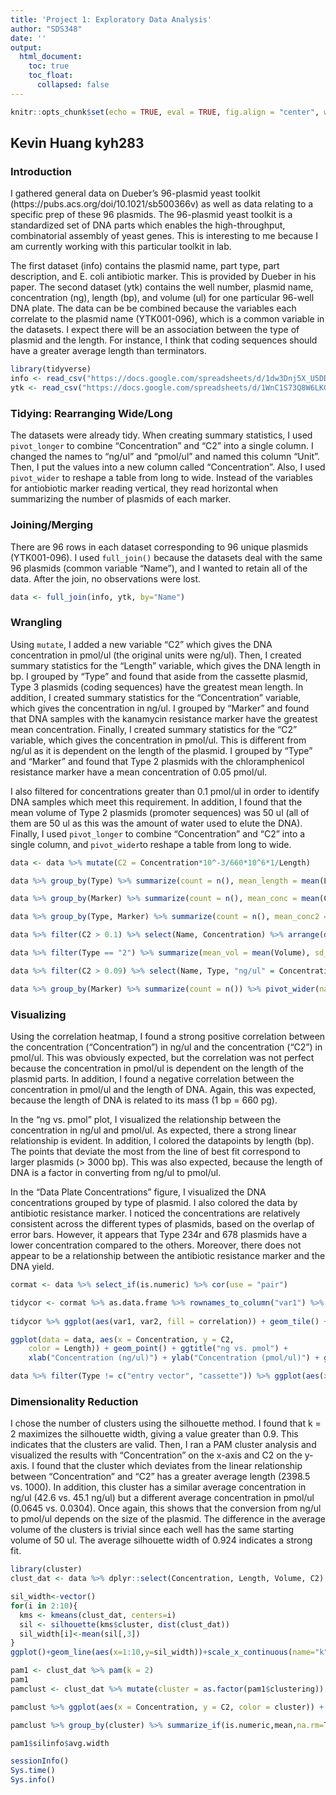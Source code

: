 ```yaml
---
title: 'Project 1: Exploratory Data Analysis'
author: "SDS348"
date: ''
output:
  html_document:
    toc: true
    toc_float:
      collapsed: false
---
```


```r
knitr::opts_chunk$set(echo = TRUE, eval = TRUE, fig.align = "center", warning = F, message = F, tidy=T, tidy.opts=list(width.cutoff=50), R.options=list(max.print=100,dplyr.print_max=100))
```

## Kevin Huang kyh283

### Introduction

I gathered general data on Dueber's 96-plasmid yeast toolkit (https://pubs.acs.org/doi/10.1021/sb500366v) as well as data relating to a specific prep of these 96 plasmids. The 96-plasmid yeast toolkit is a standardized set of DNA parts which enables the high-throughput, combinatorial assembly of yeast genes. This is interesting to me because I am currently working with this particular toolkit in lab. 

The first dataset (info) contains the plasmid name, part type, part description, and E. coli antibiotic marker. This is provided by Dueber in his paper. The second dataset (ytk) contains the well number, plasmid name, concentration (ng), length (bp), and volume (ul) for one particular 96-well DNA plate. The data can be be combined because the variables each correlate to the plasmid name (YTK001-096), which is a common variable in the datasets. I expect there will be an association between the type of plasmid and the length. For instance, I think that coding sequences should have a greater average length than terminators. 

```R
library(tidyverse)
info <- read_csv("https://docs.google.com/spreadsheets/d/1dw3Dnj5X_U5DDC_ijWEhpWhSMaZY6eveDPK1ZwXBGOI/export?gid=0&format=csv")
ytk <- read_csv("https://docs.google.com/spreadsheets/d/1WnC1S73Q8W6LKGrxRLHrgmePQHFdqRPqFLSdb3E4Hao/export?gid=0&format=csv")
```

### Tidying: Rearranging Wide/Long

The datasets were already tidy. When creating summary statistics, I used `pivot_longer` to combine "Concentration" and "C2" into a single column. I changed the names to "ng/ul" and "pmol/ul" and named this column "Unit". Then, I put the values into a new column called "Concentration". Also, I used `pivot_wider` to reshape a table from long to wide. Instead of the variables for antiobiotic marker reading vertical, they read horizontal when summarizing the number of plasmids of each marker.

### Joining/Merging

There are 96 rows in each dataset corresponding to 96 unique plasmids (YTK001-096). I used `full_join()` because the datasets deal with the same 96 plasmids (common variable "Name"), and I wanted to retain all of the data. After the join, no observations were lost. 

```R
data <- full_join(info, ytk, by="Name")
```

### Wrangling

Using `mutate`, I added a new variable "C2" which gives the DNA concentration in pmol/ul (the original units were ng/ul). Then, I created summary statistics for the "Length" variable, which gives the DNA length in bp. I grouped by "Type" and found that aside from the cassette plasmid, Type 3 plasmids (coding sequences) have the greatest mean length. In addition, I created summary statistics for the "Concentration" variable, which gives the concentration in ng/ul. I grouped by "Marker" and found that DNA samples with the kanamycin resistance marker have the greatest mean concentration. Finally, I created summary statistics for the "C2" variable, which gives the concentration in pmol/ul. This is different from ng/ul as it is dependent on the length of the plasmid. I grouped by "Type" and "Marker" and found that Type 2 plasmids with the chloramphenicol resistance marker have a mean concentration of 0.05 pmol/ul. 

I also filtered for concentrations greater than 0.1 pmol/ul in order to identify DNA samples which meet this requirement. In addition, I found that the mean volume of Type 2 plasmids (promoter sequences) was 50 ul (all of them are 50 ul as this was the amount of water used to elute the DNA). Finally, I used `pivot_longer` to combine "Concentration" and "C2" into a single column, and `pivot_wider`to reshape a table from long to wide. 

```R
data <- data %>% mutate(C2 = Concentration*10^-3/660*10^6*1/Length)

data %>% group_by(Type) %>% summarize(count = n(), mean_length = mean(Length), sd_length = sd(Length), max_length = max(Length), min_length = min(Length)) %>% arrange(desc(mean_length))

data %>% group_by(Marker) %>% summarize(count = n(), mean_conc = mean(Concentration), sd_conc = sd(Concentration), max_conc = max(Concentration), min_conc = min(Concentration))

data %>% group_by(Type, Marker) %>% summarize(count = n(), mean_conc2 = mean(C2), sd_conc2 = sd(C2), max_conc2 = max(C2), min_conc2 = min(C2))

data %>% filter(C2 > 0.1) %>% select(Name, Concentration) %>% arrange(desc(Concentration))

data %>% filter(Type == "2") %>% summarize(mean_vol = mean(Volume), sd_vol = sd(Volume))

data %>% filter(C2 > 0.09) %>% select(Name, Type, "ng/ul" = Concentration, "pmol/ul" = C2) %>% pivot_longer(c("ng/ul","pmol/ul"), names_to="Unit", values_to="Concentration") %>% group_by(Type, Unit) %>% summarize(mean_conc = mean(Concentration)) %>% select(Type, mean_conc, Unit)

data %>% group_by(Marker) %>% summarize(count = n()) %>% pivot_wider(names_from="Marker", values_from="count")

```

### Visualizing

Using the correlation heatmap, I found a strong positive correlation between the concentration ("Concentration") in ng/ul and the concentration ("C2") in pmol/ul. This was obviously expected, but the correlation was not perfect because the concentration in pmol/ul is dependent on the length of the plasmid parts. In addition, I found a negative correlation between the concentration in pmol/ul and the length of DNA. Again, this was expected, because the length of DNA is related to its mass (1 bp = 660 pg). 

In the "ng vs. pmol" plot, I visualized the relationship between the concentration in ng/ul and pmol/ul. As expected, there a strong linear relationship is evident. In addition, I colored the datapoints by length (bp). The points that deviate the most from the line of best fit correspond to larger plasmids (> 3000 bp). This was also expected, because the length of DNA is a factor in converting from ng/ul to pmol/ul. 

In the "Data Plate Concentrations" figure, I visualized the DNA concentrations grouped by type of plasmid. I also colored the data by antibiotic resistance marker. I noticed the concentrations are relatively consistent across the different types of plasmids, based on the overlap of error bars. However, it appears that Type 234r and 678 plasmids have a lower concentration compared to the others. Moreover, there does not appear to be a relationship between the antibiotic resistance marker and the DNA yield. 

```R
cormat <- data %>% select_if(is.numeric) %>% cor(use = "pair")

tidycor <- cormat %>% as.data.frame %>% rownames_to_column("var1") %>%  pivot_longer(-1, names_to = "var2", values_to = "correlation")
 
tidycor %>% ggplot(aes(var1, var2, fill = correlation)) + geom_tile() + scale_fill_gradient2(low = "red", mid = "white", high = "blue") + geom_text(aes(label = round(correlation, 2)), color = "black", size = 4) + theme(axis.text.x = element_text(angle = 90, hjust = 1)) + coord_fixed() + ggtitle("DNA Plate Correlations")

ggplot(data = data, aes(x = Concentration, y = C2, 
    color = Length)) + geom_point() + ggtitle("ng vs. pmol") + 
    xlab("Concentration (ng/ul)") + ylab("Concentration (pmol/ul)") + geom_smooth(method = "lm", color = "red") + scale_x_continuous(breaks = seq(0, 100, by = 10))

data %>% filter(Type != c("entry vector", "cassette")) %>% ggplot(aes(x = Type, fill = Marker)) + geom_bar(aes(y = C2), stat = "summary", fun = mean) + ylab("Concentration (pmol/ul)") + geom_errorbar(aes(y = C2), stat = "summary", width = 0.5) + ggtitle("DNA Plate Concentrations")
```

### Dimensionality Reduction

I chose the number of clusters using the silhouette method. I found that k = 2 maximizes the silhouette width, giving a value greater than 0.9. This indicates that the clusters are valid. Then, I ran a PAM cluster analysis and visualized the results with "Concentration" on the x-axis and C2 on the y-axis. I found that the cluster which deviates from the linear relationship between "Concentration" and "C2" has a greater average length (2398.5 vs. 1000). In addition, this cluster has a similar average concentration in ng/ul (42.6 vs. 45.1 ng/ul) but a different average concentration in pmol/ul (0.0645 vs. 0.0304). Once again, this shows that the conversion from ng/ul to pmol/ul depends on the size of the plasmid. The difference in the average volume of the clusters is trivial since each well has the same starting volume of 50 ul. The average silhouette width of 0.924 indicates a strong fit. 

```R
library(cluster)
clust_dat <- data %>% dplyr::select(Concentration, Length, Volume, C2)

sil_width<-vector() 
for(i in 2:10){  
  kms <- kmeans(clust_dat, centers=i) 
  sil <- silhouette(kms$cluster, dist(clust_dat))
  sil_width[i]<-mean(sil[,3])
}
ggplot()+geom_line(aes(x=1:10,y=sil_width))+scale_x_continuous(name="k", breaks=1:10)

pam1 <- clust_dat %>% pam(k = 2)
pam1
pamclust <- clust_dat %>% mutate(cluster = as.factor(pam1$clustering)) 

pamclust %>% ggplot(aes(x = Concentration, y = C2, color = cluster)) + geom_point() + ylab("Concentration (pmol/ul)") + xlab("Concentration (ng/ul)")

pamclust %>% group_by(cluster) %>% summarize_if(is.numeric,mean,na.rm=T)

pam1$silinfo$avg.width
```
```R
sessionInfo()
Sys.time()
Sys.info()
```






